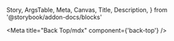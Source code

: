   Story,
  ArgsTable,
  Meta,
  Canvas,
  Title,
  Description,
} from '@storybook/addon-docs/blocks'


<Meta title="Back Top/mdx" component={'back-top'} />

<Title />

<Description />

<Canvas withToolbar>
  <Story args={{ threshold: 0 }} name="Default">
    {Template.bind({})}
  </Story>
</Canvas>

<ArgsTable story="Default" />

<Canvas withToolbar>
  <Story name="Primary" args={{ threshold: 0 }}>
    {Template.bind({})}
  </Story>
</Canvas>

<Canvas withToolbar>
  <Story name="Secondary" args={{ threshold: 0 }}>
    {Template.bind({})}
  </Story>
</Canvas>
